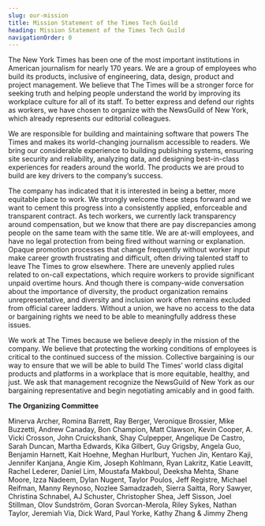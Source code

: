 ```yaml
---
slug: our-mission
title: Mission Statement of the Times Tech Guild
heading: Mission Statement of the Times Tech Guild
navigationOrder: 0
---
```

The New York Times has been one of the most important institutions in American journalism for nearly 170 years. We are a group of employees who build its products, inclusive of engineering, data, design, product and project management. We believe that The Times will be a stronger force for seeking truth and helping people understand the world by improving its workplace culture for all of its staff. To better express and defend our rights as workers, we have chosen to organize with the NewsGuild of New York, which already represents our editorial colleagues.



We are responsible for building and maintaining software that powers The Times and makes its world-changing journalism accessible to readers. We bring our considerable experience to building publishing systems, ensuring site security and reliability, analyzing data, and designing best-in-class experiences for readers around the world. The products we are proud to build are key drivers to the company’s success.



The company has indicated that it is interested in being a better, more equitable place to work. We strongly welcome these steps forward and we want to cement this progress into a consistently applied, enforceable and transparent contract. As tech workers, we currently lack transparency around compensation, but we know that there are pay discrepancies among people on the same team with the same title. We are at-will employees, and have no legal protection from being fired without warning or explanation. Opaque promotion processes that change frequently without worker input make career growth frustrating and difficult, often driving talented staff to leave The Times to grow elsewhere. There are unevenly applied rules related to on-call expectations, which require workers to provide significant unpaid overtime hours. And though there is company-wide conversation about the importance of diversity, the product organization remains unrepresentative, and diversity and inclusion work often remains excluded from official career ladders. Without a union, we have no access to the data or bargaining rights we need to be able to meaningfully address these issues. 



We work at The Times because we believe deeply in the mission of the company. We believe that protecting the working conditions of employees is critical to the continued success of the mission. Collective bargaining is our way to ensure that we will be able to build The Times’ world class digital products and platforms in a workplace that is more equitable, healthy, and just. We ask that management recognize the NewsGuild of New York as our bargaining representative and begin negotiating amicably and in good faith.



**The Organizing Committee**



Minerva Archer, Romina Barrett, Ray Berger, Veronique Brossier, Mike Buzzetti, Andrew Canaday, Bon Champion, Matt Clawson, Kevin Cooper, A. Vicki Crosson, John Cruickshank, Shay Culpepper, Angelique De Castro, Sarah Duncan, Martha Edwards, Kika Gilbert, Guy Grigsby, Angela Guo, Benjamin Harnett, Kait Hoehne, Meghan Hurlburt, Yuchen Jin, Kentaro Kaji, Jennifer Kanjana, Angie Kim, Joseph Kohlmann, Ryan Lakritz, Katie Leavitt, Rachel Lederer, Daniel Lim, Moustafa Makboul, Deeksha Mehta, Shane Moore, Izza Nadeem, Dylan Nugent, Taylor Poulos, Jeff Registre, Michael Reifman, Manny Reynoso, Nozlee Samadzadeh, Sierra Saitta, Rory Sawyer, Christina Schnabel, AJ Schuster, Christopher Shea, Jeff Sisson, Joel Stillman, Olov Sundström, Goran Svorcan-Merola, Riley Sykes, Nathan Taylor, Jeremiah Via, Dick Ward, Paul Yorke, Kathy Zhang & Jimmy Zheng